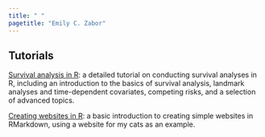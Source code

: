 ---
title: " "
pagetitle: "Emily C. Zabor"
---

<link rel="stylesheet" href="styles.css" type="text/css">
<link rel="stylesheet" href="academicicons/css/academicons.min.css"/>


## Tutorials

[Survival analysis in R](https://www.emilyzabor.com/tutorials/survival_analysis_in_r_tutorial.html):  a detailed tutorial on conducting survival analyses in R, including an introduction to the basics of survival analysis, landmark analyses and time-dependent covariates, competing risks, and a selection of advanced topics.

[Creating websites in R](https://www.emilyzabor.com/tutorials/rmarkdown_websites_tutorial.html): a basic introduction to creating simple websites in RMarkdown, using a website for my cats as an example.
